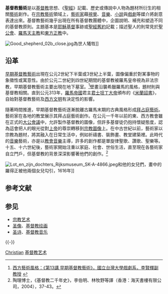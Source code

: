 {{基督教}}
'''基督教藝術'''是以[[基督教|基督教]]思想、《[[聖經|聖經]]》記載、歷史或傳說中人物為題材所衍生的相關[[藝術|藝術]]創作。在[[宗教藝術|宗教藝術]]領域上，[[藝術家|藝術家]]藉[[視覺|視覺]]、[[音樂|音樂]]、[[小說|小說]]與[[戲劇|戲劇]]等媒介將創意表達出來。基督教藝術幾乎出現在所有基督教團體中，企圖說明、補充和塑造不同的基督教原則。主題基本是[[耶穌基督|耶穌基督]]事跡或[[聖經舊約|聖經舊約]]記載；描述聖人的則常見於[[聖公會|聖公會]]、[[羅馬天主教|羅馬天主教]]和[[東方正教|東方正教]]中。

[[File:Good_shepherd_02b_close.jpg|thumb]]為世人犧牲]]
== 沿革 ==
[[早期基督教藝術|早期基督教藝術]]出現在公元2世紀下半葉或3世紀上半葉，圖像偏重於對某事物的象徵性或寓意性。由於公元二世紀到四世紀期間的基督教被羅馬皇帝視為非法宗教，早期基督教藝術主要出現在地下墓室。<ref>[http://vr.theatre.ntu.edu.tw/hlee/course/th9_1000/open-13-broadcast.htm 西方藝術風格：《第13講 早期基督教藝術》，國立台灣大學戲劇系，李賢輝副教授] {{webarchive|url=https://web.archive.org/web/20080322051718/http://vr.theatre.ntu.edu.tw/hlee/course/th9_1000/open-13-broadcast.htm |date=2008-03-22 }}</ref>壁畫沿襲希臘羅馬的風格，題材則與基督教相關。直到公元313年，[[羅馬帝國|羅馬帝國]]君主[[君士坦丁大帝|君士坦丁大帝]]頒布的《[[米蘭詔書|米蘭詔書]]》，自始對基督教藝術及[[西方文明|西方文明]]有決定性的影響。

隨著時間推進，早期基督教藝術逐漸脫離古羅馬末期的古典風格形成[[拜占庭藝術|拜占庭藝術]]。藝術家在各地的教堂展示其拜占庭藝術創作。在公元一千年以前的東、西方教會雖在正式的[[大公會議|大公會議]]中，允許製作基督教的圖像，但許多基督徒仍抱持懷疑態度，認為這會把人的眼光從對[[上帝|上帝]]的尊崇轉移到[[宗教圖像|宗教圖像]]上。在中古世紀以前，藝術家以宗教為題材，將其融入在日常生活中，例如祈禱書、裝飾畫、教堂建築裡。此時代的[[音樂|音樂]]藝術，亦是以[[教會音樂|教會音樂]]主導，許多的創作都是單旋律聖歌、讚歌、聖樂等。十五、十六世紀後，藝術家開始注重以家庭、社會、世俗生活，直至現在各藝術家自立門戶，但基督教的背景深深影響著他們的創作。<ref>陶理博士，《基督教二千年史》，李伯明、林牧野等譯（香港：海天書樓有限公司，2004），37-43。</ref>

[[File:Lot_en_zijn_dochters_Rijksmuseum_SK-A-4866.jpeg|thumb]]和他的女兒們，畫中的羅得正被他兩個女兒勾引，1616年]]

== 参考文献 ==
{{Reflist}}

== 参见 ==
{{Portal box|基督教|艺术}}
* [[宗教艺术|宗教艺术]]
* [[圣像|圣像]]、[[基督教绘画|基督教绘画]]
* [[圣诗|圣诗]]、[[基督教音乐|基督教音乐]]

{{-}}
{{基督教页脚}}

{{Authority control}}
[[Category:各宗教艺术|Christian]]
[[Category:基督教艺术|]]